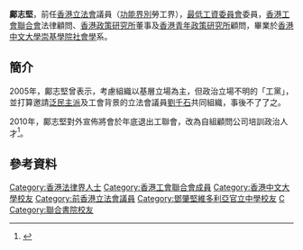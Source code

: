'''鄺志堅'''{{BD|1958年|2月15日}}，前任[[香港立法會|香港立法會]]議員（[[功能界別|功能界別]]勞工界），[[最低工資委員會|最低工資委員會]]委員，[[香港工會聯合會|香港工會聯合會]]法律顧問、[[香港政策研究所|香港政策研究所]]董事及[[香港青年政策研究所|香港青年政策研究所]]顧問，畢業於[[香港中文大學|香港中文大學]][[崇基學院|崇基學院]][[社會學|社會學]]系。

== 簡介 ==
2005年，鄺志堅曾表示，考慮組織以基層立場為主，但政治立場不明的「工黨」，並打算邀請[[泛民主派|泛民主派]]及工會背景的立法會議員[[劉千石|劉千石]]共同組織，事後不了了之。

2010年，鄺志堅對外宣佈將會於年底退出工聯會，改為自組顧問公司培訓政治人才<ref>{{Cite web |url=http://orientaldaily.on.cc/cnt/news/20100930/00176_095.html?pubdate=20100930 |title=政情：鄺志堅Hea做政治顧問 |access-date=2010-10-03 |archive-date=2016-03-05 |archive-url=https://web.archive.org/web/20160305061132/http://orientaldaily.on.cc/cnt/news/20100930/00176_095.html?pubdate=20100930 |dead-url=no }}</ref>。

== 參考資料 ==
{{reflist}}
{{香港特別行政區第三屆立法會議員}}
{{HK-poli-bio-stub}}

[[Category:香港法律界人士|Category:香港法律界人士]]
[[Category:香港工會聯合會成員|Category:香港工會聯合會成員]]
[[Category:香港中文大學校友|Category:香港中文大學校友]]
[[Category:前香港立法會議員|Category:前香港立法會議員]]
[[Category:鄧肇堅維多利亞官立中學校友|Category:鄧肇堅維多利亞官立中學校友]]
[[Category:鄺姓|C]]
[[Category:聯合書院校友|Category:聯合書院校友]]